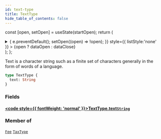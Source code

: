 ```yaml
---
id: text-type
title: TextType
hide_table_of_contents: false
---
```






const [open, setOpen] = useState(startOpen);
return (
<details {...(open ? { open: true } : {})} className="details" style={{ border:'none', boxShadow:'none', background:'var(--ifm-background-color)' }}>
<summary
onClick={(e) => {
e.preventDefault();
setOpen((open) => !open);
}}
style={{ listStyle:'none' }} >
{open ? dataOpen : dataClose}
</summary>
{open && children}
</details>
);
};

Text is a character string such as a finite set of characters generally in the form of words of a language.

```graphql
type TextType {
  text: String
}
```

### Fields

#### [<code style={{ fontWeight: 'normal' }}>TextType.<b>text</b></code>](#)<Bullet />[`String`](/api/scalars/string) <Badge class="badge badge--secondary" text="scalar"/>

>

### Member of

[`Fee`](/api/objects/fee) <Badge class="badge badge--secondary" text="object"/><Bullet />[`TaxType`](/api/objects/tax-type) <Badge class="badge badge--secondary" text="object"/>
